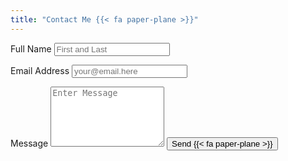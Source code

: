 ```yaml
---
title: "Contact Me {{< fa paper-plane >}}"
---
```


::: {.grid}

::: {.g-col-1}
:::

::: {.g-col-10 #form}

<form action="https://formspree.io/f/xrbzyeep" method="POST" accept-charset="utf-8">


<label for="full-name">Full Name</label>
<input type="text" name="name" id="full-name" class="form-control" placeholder="First and Last" required>

<label for="email-address">Email Address</label>
<input type="email" name="_replyto" id="email-address" class="form-control" placeholder="your@email.here" required>

<label for="message">Message</label>
  <textarea rows="6" name="message" id="message" class="form-control" placeholder="Enter Message" required></textarea>

<button type="submit" class="btn btn-primary mt-4">Send {{< fa paper-plane >}}</button>
</form>

:::

::: {.g-col-1}
:::

:::
